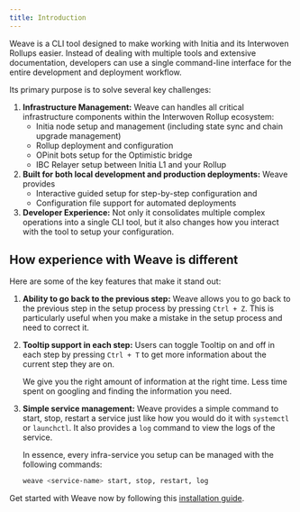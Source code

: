 ```yaml
---
title: Introduction
---
```


Weave is a CLI tool designed to make working with Initia and its Interwoven Rollups easier. Instead of dealing with multiple tools and extensive documentation,
developers can use a single command-line interface for the entire development and deployment workflow.

Its primary purpose is to solve several key challenges:

1. **Infrastructure Management:** Weave can handles all critical infrastructure components within the Interwoven Rollup ecosystem:
   - Initia node setup and management (including state sync and chain upgrade management)
   - Rollup deployment and configuration
   - OPinit bots setup for the Optimistic bridge
   - IBC Relayer setup between Initia L1 and your Rollup
2. **Built for both local development and production deployments:** Weave provides
   - Interactive guided setup for step-by-step configuration and
   - Configuration file support for automated deployments
3. **Developer Experience:** Not only it consolidates multiple complex operations into a single CLI tool, but it also changes how you interact with the tool to setup your configuration.

## How experience with Weave is different

Here are some of the key features that make it stand out:

1. **Ability to go back to the previous step:**
   Weave allows you to go back to the previous step in the setup process by pressing `Ctrl + Z`. This is particularly useful when you make a mistake in the setup process and need to correct it.
2. **Tooltip support in each step:**
   Users can toggle Tooltip on and off in each step by pressing `Ctrl + T` to get more information about the current step they are on.

   We give you the right amount of information at the right time. Less time spent on googling and finding the information you need.

3. **Simple service management:**
   Weave provides a simple command to start, stop, restart a service just like how you would do it with `systemctl` or `launchctl`. It also provides a `log` command to view the logs of the service.

   In essence, every infra-service you setup can be managed with the following commands:

   ```bash
   weave <service-name> start, stop, restart, log
   ```

Get started with Weave now by following this [installation guide](/developers/developer-guides/tools/clis/weave-cli/installation).
